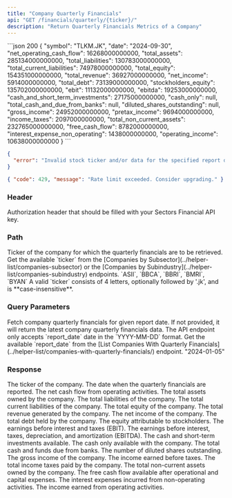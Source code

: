 ```yaml
---
title: "Company Quarterly Financials"
api: "GET /financials/quarterly/{ticker}/"
description: "Return Quarterly Financials Metrics of a Company"
---
```


<ResponseExample>
```json 200
{
    "symbol": "TLKM.JK",
    "date": "2024-09-30",
    "net_operating_cash_flow": 16268000000000,
    "total_assets": 285134000000000,
    "total_liabilities": 130783000000000,
    "total_current_liabilities": 74978000000000,
    "total_equity": 154351000000000,
    "total_revenue": 36927000000000,
    "net_income": 5914000000000,
    "total_debt": 73139000000000,
    "stockholders_equity": 135702000000000,
    "ebit": 11132000000000,
    "ebitda": 19253000000000,
    "cash_and_short_term_investments": 27175000000000,
    "cash_only": null,
    "total_cash_and_due_from_banks": null,
    "diluted_shares_outstanding": null,
    "gross_income": 24952000000000,
    "pretax_income": 9694000000000,
    "income_taxes": 2097000000000,
    "total_non_current_assets": 232765000000000,
    "free_cash_flow": 8782000000000,
    "interest_expense_non_operating": 1438000000000,
    "operating_income": 10638000000000
}
```

```json 400
{
  "error": "Invalid stock ticker and/or data for the specified report date does not exist."
}
```

```json 429
{ "code": 429, "message": "Rate limit exceeded. Consider upgrading." }
```

</ResponseExample>

### Header

<ParamField header="Authorization" type="string" required>
  Authorization header that should be filled with your Sectors Financial API
  key.
</ParamField>

### Path

<ParamField path="ticker" type="string" initialValue="BBCA" required>
  Ticker of the company for which the quarterly financials are to be retrieved.
  <AccordionGroup>
    <Accordion title="Get the available ticker">
      Get the available `ticker` from the [Companies by
      Subsector](../helper-list/companies-subsector) or the [Companies by
      Subindustry](../helper-list/companies-subindustry) endpoints.
    </Accordion>
    <Accordion title="Examples of the ticker">
      `ASII`, `BBCA`, `BBRI`, `BMRI`, `BYAN`
    </Accordion>
    <Accordion title="Format">
      A valid `ticker` consists of 4 letters, optionally followed by '.jk', and
      is **case-insensitive**.
    </Accordion>
  </AccordionGroup>
</ParamField>

### Query Parameters

<ParamField query="report_date" type="string">
  Fetch company quarterly financials for given report date. If not provided, it
  will return the latest company quarterly financials data.
  <AccordionGroup>
    <Accordion title="Format">
      The API endpoint only accepts `report_date` date in the `YYYY-MM-DD`
      format.
    </Accordion>
    <Accordion title="Get the available report_date">
      Get the available `report_date` from the [List Companies With Quarterly
      Financials](../helper-list/companies-with-quarterly-financials/) endpoint.
    </Accordion>
    <Accordion title="Examples of the report_date">"2024-01-05"</Accordion>
  </AccordionGroup>
</ParamField>

### Response

<ResponseField name="symbol" type="string" required>
  The ticker of the company.
</ResponseField>

<ResponseField name="date" type="string" required>
  The date when the quarterly financials are reported.
</ResponseField>

<ResponseField name="net_operating_cash_flow" type="number" required>
  The net cash flow from operating activities.
</ResponseField>

<ResponseField name="total_assets" type="number" required>
  The total assets owned by the company.
</ResponseField>

<ResponseField name="total_liabilities" type="number" required>
  The total liabilities of the company.
</ResponseField>

<ResponseField name="total_current_liabilities" type="number" required>
  The total current liabilities of the company.
</ResponseField>

<ResponseField name="total_equity" type="number" required>
  The total equity of the company.
</ResponseField>

<ResponseField name="total_revenue" type="number" required>
  The total revenue generated by the company.
</ResponseField>

<ResponseField name="net_income" type="number" required>
  The net income of the company.
</ResponseField>

<ResponseField name="total_debt" type="number" required>
  The total debt held by the company.
</ResponseField>

<ResponseField name="stockholders_equity" type="number" required>
  The equity attributable to stockholders.
</ResponseField>

<ResponseField name="ebit" type="number" required>
  The earnings before interest and taxes (EBIT).
</ResponseField>

<ResponseField name="ebitda" type="number" required>
  The earnings before interest, taxes, depreciation, and amortization (EBITDA).
</ResponseField>

<ResponseField name="cash_and_short_term_investments" type="number" required>
  The cash and short-term investments available.
</ResponseField>

<ResponseField name="cash_only" type="number" required>
  The cash only available with the company.
</ResponseField>

<ResponseField name="total_cash_and_due_from_banks" type="number" required>
  The total cash and funds due from banks.
</ResponseField>

<ResponseField name="diluted_shares_outstanding" type="number" required>
  The number of diluted shares outstanding.
</ResponseField>

<ResponseField name="gross_income" type="number" required>
  The gross income of the company.
</ResponseField>

<ResponseField name="pretax_income" type="number" required>
  The income earned before taxes.
</ResponseField>

<ResponseField name="income_taxes" type="number" required>
  The total income taxes paid by the company.
</ResponseField>

<ResponseField name="total_non_current_assets" type="number" required>
  The total non-current assets owned by the company.
</ResponseField>

<ResponseField name="free_cash_flow" type="number" required>
  The free cash flow available after operational and capital expenses.
</ResponseField>

<ResponseField name="interest_expense_non_operating" type="number" required>
  The interest expenses incurred from non-operating activities.
</ResponseField>

<ResponseField name="operating_income" type="number" required>
  The income earned from operating activities.
</ResponseField>
